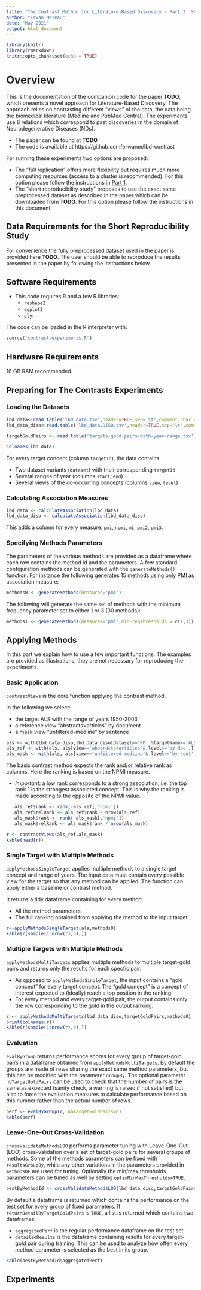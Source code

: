 ```yaml
---
title: "The Contrast Method for Literature-Based Discovery - Part 2: Short Reproducibility Study"
author: "Erwan Moreau"
date: "May 2021"
output: html_document
---
```


```r
library(knitr)
library(rmarkdown)
knitr::opts_chunk$set(echo = TRUE)
```

# Overview

This is the documentation of the companion code for the paper **TODO**, which presents a novel approach for Literature-Based Discovery. The approach relies on contrasting different "views" of the data, the data being the biomedical literature (Medline and PubMed Central). The experiments use 8 relations which correspond to past discoveries in the domain of Neurodegenerative Diseases (NDs).

- The paper can be found at **TODO**
- The code is available at https://github.com/erwanm/lbd-contrast

For running these experiments two options are proposed: 

- The "full replication" offers more flexibility but requires much more computing resources (access to a cluster is recommended). For this option please follow the instructions in [Part 1](./part1-full-replication.html).
- The "short reproducibility study" proposes to use the exact same preprocessed dataset as described in the paper which can be downloaded from **TODO**. For this option please follow the instructions in this document.


## Data Requirements for the Short Reproducibility Study

For convenience the fully preprocessed dataset used in the paper is provided here **TODO**. The user should be able to reproduce the results presented in the paper by following the instructions below.


## Software Requirements

- This code requires R and a few R libraries: 
    - `reshape2`
    - `ggplot2`
    - `plyr`
    
The code can be loaded in the R interpreter with:

```r
source('contrast-experiments.R')
```

## Hardware Requirements

16 GB RAM recommended.


## Preparing for The Contrasts Experiments

### Loading the Datasets



```r
lbd_data<-read.table('lbd_data.tsv',header=TRUE,sep='\t',comment.char = "",quote="")
lbd_data_diso<-read.table('lbd_data.DISO.tsv',header=TRUE,sep='\t',comment.char = "",quote="")
```

```r
targetGoldPairs <- read.table('targets-gold-pairs-with-year-range.tsv',header=TRUE,sep='\t',comment.char = "",quote="")
```


```r
colnames(lbd_data)
```

For every target concept (column `targetId`), the data contains:

- Two dataset variants (`dataset`) with their corresponding `targetId`
- Several ranges of year (columns `start`, `end`)
- Several views of the co-occurring concepts (columns `view`, `level`)


### Calculating Association Measures

```r
lbd_data <- calculateAssociation(lbd_data)
lbd_data_diso <- calculateAssociation(lbd_data_diso)
```

This adds a column for every measure: `pmi`, `npmi`, `mi`, `pmi2`, `pmi3`.

### Specifying Methods Parameters

The parameters of the various methods are provided as a dataframe where each row contains the method id and the parameters. A few standard configuration methods can be generated with the `generateMethods()` function. For instance the following generates 15 methods using only PMI as association measure:

```r
methods0 <- generateMethods(measures='pmi')
```

The following will generate the same set of methods with the minimum frequency parameter set to either 1 or 3 (30 methods):

```r
methods1 <- generateMethods(measures='pmi',minFreqThresholds = c(1,3))
```

## Applying Methods

In this part we explain how to use a few important functions. The examples are provided as illustrations, they are not necessary for reproducing the experiments.

### Basic Application

`contrastViews` is the core function applying the contrast method. 

In the following we select:

- the target ALS with the range of years 1950-2003
- a reference view "abstracts+articles" by document
- a mask view "unfiltered-medline" by sentence

```r
als <- with(lbd_data_diso,lbd_data_diso[dataset=='KD' &targetName=='ALS' & end==2003,])
als_ref <- with(als, als[view=='abstracts+articles'& level=='by-doc',])
als_mask <- with(als, als[view=='unfiltered-medline'& level=='by-sent',])
```

The basic contrast method expects the rank and/or relative rank as columns. Here the ranking is based on the NPMI measure. 

- *Important*: a low rank corresponds to a strong association, i.e. the top rank 1 is the strongest associated concept. This is why the ranking is made according to the opposite of the NPMI value. 

```r
   als_ref$rank <- rank(-als_ref[,'npmi'])
   als_ref$relRank <- als_ref$rank / nrow(als_ref)
   als_mask$rank <- rank(-als_mask[,'npmi'])
   als_mask$relRank <- als_mask$rank / nrow(als_mask)
```

```r
r <- contrastViews(als_ref,als_mask)
kable(head(r))
```

### Single Target with Multiple Methods

`applyMethodsSingleTarget` applies multiple methods to a single target concept and range of years. The input data must contain every possible view for the target so that any method can be applied. The function can apply either a baseline or contrast method.

It returns a tidy dataframe containing for every method:

- All the method parameters
- The full ranking obtained from applying the method to the input target.

```r
r<-applyMethodsSingleTarget(als,methods0)
kable(r[sample(1:nrow(r),6),])
```

### Multiple Targets with Multiple Methods

`applyMethodsMultiTargets` applies multiple methods to multiple target-gold pairs and returns only the results for each specfic pair.

- As opposed to `applyMethodsSingleTarget`, the input contains a "gold concept" for every target concept. The "gold concept" is a concept of interest expected to (ideally) reach a top position in the ranking.
- For every method and every target-gold pair, the output contains only the row corresponding to the gold in the output ranking.


```r
r <- applyMethodsMultiTargets(lbd_data_diso,targetGoldPairs,methods0)
print(colnames(r))
kable(r[sample(1:nrow(r),6),])
```

### Evaluation

`evalByGroup` returns performance scores for every group of target-gold pairs in a dataframe obtained from `applyMethodsMultiTargets`. By default the groups are made of rows sharing the exact same method parameters, but this can be modified with the parameter `groupBy`. The
optional parameter `nbTargetGoldPairs` can be used to check that the number of pairs is the same as expected (sanity check, a warning is raised if not satisfied) but also to force the evaluation measures to calculate performance based on this number rather than the actual number of rows.

```r
perf <- evalByGroup(r, nbTargetGoldPairs=8)
kable(perf)
```

### Leave-One-Out Cross-Validation

`crossValidateMethodsLOO` performs parameter tuning with Leave-One-Out (LOO) cross-validation over a set of target-gold pairs for several groups of methods. Some of the methods parameters can be fixed with `resultsGroupBy`, while any other variations in the parameters provided in `methodsDF` are used for tuning. Optionally the min/max thresholds parameters can be tuned as well by setting `optimMinMaxThresholds=TRUE`. 

```r
bestByMethodId <- crossValidateMethodsLOO(lbd_data_diso,targetGoldPairs,methods1,optimMinMaxThresholds=FALSE,returnDetailByTargetGoldPairs=TRUE)
```

By default a dataframe is returned which contains the performance on the test set for every group of fixed parameters. If `returnDetailByTargetGoldPairs` is `TRUE`, a list is returned which contains two dataframes: 

- `aggregatedPerf` is the regular performance dataframe on the test set.
- `detailedResults` is the dataframe containing results for every target-gold pair during training. This can be used to analyze how often every method parameter is selected as the best in its group.

```r
kable(bestByMethodId$aggregatedPerf)
```

## Experiments

